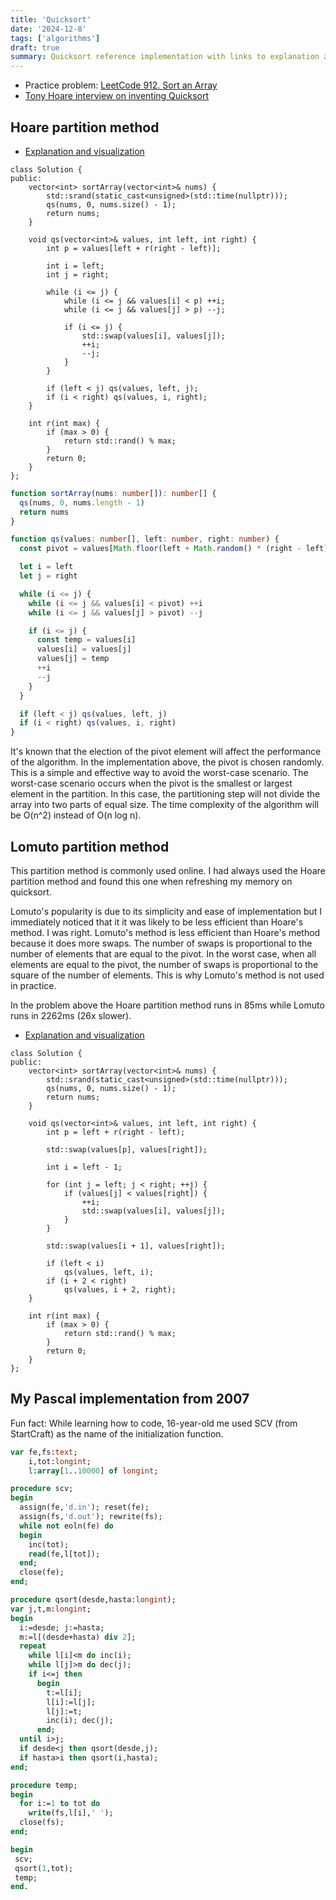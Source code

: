 ```yaml
---
title: 'Quicksort'
date: '2024-12-8'
tags: ['algorithms']
draft: true
summary: Quicksort reference implementation with links to explanation and practice problems.
---
```


- Practice problem: [LeetCode 912. Sort an Array](https://leetcode.com/problems/sort-an-array/)
- [Tony Hoare interview on inventing Quicksort](https://www.youtube.com/watch?v=pJgKYn0lcno)

## Hoare partition method

- [Explanation and visualization](https://www.youtube.com/watch?v=AO8Sav4SmSU)

```cpp:C++
class Solution {
public:
    vector<int> sortArray(vector<int>& nums) {
        std::srand(static_cast<unsigned>(std::time(nullptr)));
        qs(nums, 0, nums.size() - 1);
        return nums;
    }

    void qs(vector<int>& values, int left, int right) {
        int p = values[left + r(right - left)];

        int i = left;
        int j = right;

        while (i <= j) {
            while (i <= j && values[i] < p) ++i;
            while (i <= j && values[j] > p) --j;

            if (i <= j) {
                std::swap(values[i], values[j]);
                ++i;
                --j;
            }
        }

        if (left < j) qs(values, left, j);
        if (i < right) qs(values, i, right);
    }

    int r(int max) {
        if (max > 0) {
            return std::rand() % max;
        }
        return 0;
    }
};
```

```typescript
function sortArray(nums: number[]): number[] {
  qs(nums, 0, nums.length - 1)
  return nums
}

function qs(values: number[], left: number, right: number) {
  const pivot = values[Math.floor(left + Math.random() * (right - left))]

  let i = left
  let j = right

  while (i <= j) {
    while (i <= j && values[i] < pivot) ++i
    while (i <= j && values[j] > pivot) --j

    if (i <= j) {
      const temp = values[i]
      values[i] = values[j]
      values[j] = temp
      ++i
      --j
    }
  }

  if (left < j) qs(values, left, j)
  if (i < right) qs(values, i, right)
}
```

It's known that the election of the pivot element will affect the performance of the algorithm. In the implementation above, the pivot is chosen randomly. This is a simple and effective way to avoid the worst-case scenario. The worst-case scenario occurs when the pivot is the smallest or largest element in the partition. In this case, the partitioning step will not divide the array into two parts of equal size. The time complexity of the algorithm will be O(n^2) instead of O(n log n).

## Lomuto partition method

This partition method is commonly used online. I had always used the Hoare partition method and found this one when refreshing my memory on quicksort.

Lomuto's popularity is due to its simplicity and ease of implementation but I immediately noticed that it it was likely to be less efficient than Hoare's method. I was right. Lomuto's method is less efficient than Hoare's method because it does more swaps. The number of swaps is proportional to the number of elements that are equal to the pivot. In the worst case, when all elements are equal to the pivot, the number of swaps is proportional to the square of the number of elements. This is why Lomuto's method is not used in practice.

In the problem above the Hoare partition method runs in 85ms while Lomuto runs in 2262ms (26x slower).

- [Explanation and visualization](https://www.youtube.com/watch?v=Vtckgz38QHs)

```cpp:C++
class Solution {
public:
    vector<int> sortArray(vector<int>& nums) {
        std::srand(static_cast<unsigned>(std::time(nullptr)));
        qs(nums, 0, nums.size() - 1);
        return nums;
    }

    void qs(vector<int>& values, int left, int right) {
        int p = left + r(right - left);

        std::swap(values[p], values[right]);

        int i = left - 1;

        for (int j = left; j < right; ++j) {
            if (values[j] < values[right]) {
                ++i;
                std::swap(values[i], values[j]);
            }
        }

        std::swap(values[i + 1], values[right]);

        if (left < i)
            qs(values, left, i);
        if (i + 2 < right)
            qs(values, i + 2, right);
    }

    int r(int max) {
        if (max > 0) {
            return std::rand() % max;
        }
        return 0;
    }
};
```

## My Pascal implementation from 2007

Fun fact: While learning how to code, 16-year-old me used SCV (from StartCraft) as the name of the initialization function.

```pascal
var fe,fs:text;
    i,tot:longint;
    l:array[1..10000] of longint;

procedure scv;
begin
  assign(fe,'d.in'); reset(fe);
  assign(fs,'d.out'); rewrite(fs);
  while not eoln(fe) do
  begin
    inc(tot);
    read(fe,l[tot]);
  end;
  close(fe);
end;

procedure qsort(desde,hasta:longint);
var j,t,m:longint;
begin
  i:=desde; j:=hasta;
  m:=l[(desde+hasta) div 2];
  repeat
    while l[i]<m do inc(i);
    while l[j]>m do dec(j);
    if i<=j then
	  begin
	    t:=l[i];
	    l[i]:=l[j];
	    l[j]:=t;
	    inc(i); dec(j);
	  end;
  until i>j;
  if desde<j then qsort(desde,j);
  if hasta>i then qsort(i,hasta);
end;

procedure temp;
begin
  for i:=1 to tot do
    write(fs,l[i],' ');
  close(fs);
end;

begin
 scv;
 qsort(1,tot);
 temp;
end.
```
